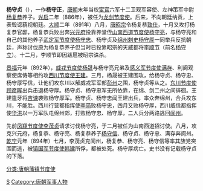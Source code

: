 '''杨守贞'''（{{bd|9世纪||？|catIdx=Y}}），一作'''杨守正'''，[[唐朝|唐朝]]末年当权[[宦官|宦官]]六军十二卫观军容使、左神策军中尉[[杨复恭|杨复恭]]养子。[[光启|光启]]二年（886年），被任为[[龙剑节度使|龙剑节度使]]。后来，不向朝廷纳贡，上表毁谤藐视朝廷。[[大顺_(唐朝)|大顺]]二年（891年）八月，[[唐昭宗|唐昭宗]]令杨复恭[[致仕|致仕]]，十月又攻打杨复恭官邸，杨复恭兵败出奔[[兴元府|兴元府]]投靠养堂侄[[山南西道节度使|山南西道节度使]][[杨守亮|杨守亮]]，与杨守亮和自己的其他养子[[武定军节度使|武定军节度使]][[杨守忠|杨守忠]]、杨守贞及[[绵州|绵州]][[刺史|刺史]][[杨守厚|杨守厚]]一同举兵反抗朝廷，声称讨伐原为杨复恭养子但当时已投靠昭宗的天威都将[[李顺节|李顺节]]（前名[[杨守立|杨守立]]）。十二月，李顺节即因跋扈被昭宗诛杀。

[[景福_(唐朝)|景福]]元年（892年），[[威戎节度使|威戎节度使]][[杨晟_(唐朝)|杨晟]]与杨守亮兄弟及[[感义军节度使|感义军节度使]][[满存|满存]]、利阆观察使席俦等相约攻[[西川节度使|西川节度使]][[王建_(唐朝)|王建]]。三月，杨晟被王建围攻，给杨守贞、杨守忠、杨守厚写信，让他们攻东川以解威戎军军部[[彭州|彭州]]之围，杨守贞等从之。[[东川节度使|东川节度使]][[顾彦晖|顾彦晖]]出兵击退杨守厚。杨守贞、杨守忠军无所依靠，在绵、剑二州之间徘徊。王建遣牙将[[吉谏|吉谏]]袭败杨守厚军。杨守贞、杨守忠闻王建出兵，率众奔绵州，合兵攻东川，不能胜。西川行营都指挥使[[李简|李简]]败杨守忠，四月又败杨守厚，西川威信都指挥使[[华洪|华洪]]以一万军队屯绵州郊，打败杨守忠、杨守厚，二人兵分两路逃回[[阆州|阆州]]。

先前[[凤翔节度使|凤翔节度使]][[李茂贞|李茂贞]]请求讨伐杨守亮，于二月被任为山南西道招讨使。八月，攻克兴元府，杨复恭、杨守亮、杨复恭养子[[杨守信|杨守信]]、杨守贞、杨守忠、满存奔阆州。[[乾宁|乾宁]]元年（894年）七月，李茂贞克阆州，杨复恭、杨守亮、杨守信等率其族党突围而逃，被[[镇国军节度使|镇国军节度使]][[韩建|韩建]]所俘，都被处死。杨守厚病亡。史书没有记载杨守贞的下落。

{{DEFAULTSORT:Y}}
[[Category:杨姓|S]]
[[分类:唐朝藩镇节度使|分类:唐朝藩镇节度使]]
[[Category:唐朝军事人物|Category:唐朝军事人物]]